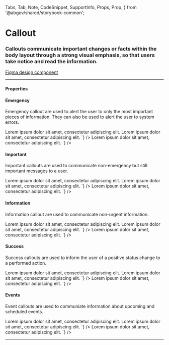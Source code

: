   Tabs,
  Tab,
  Note,
  CodeSnippet,
  SupportInfo,
  Props,
  Prop,
} from '@abgov/shared/storybook-common';

<Meta title="Components/Callout" />

# Callout

### Callouts communicate important changes or facts within the body layout through a strong visual emphasis, so that users take notice and read the information.

[Figma design component](https://www.figma.com/file/3pb2IK8s2QUqWieH79KdN7/Components---DIO-DS?node-id=434%3A14140)

---

#### Properties

<Props>
  <Prop
    name="type"
    type="Information | important | emergency | success | event"
    required="true"
    defaultValue="Information"
    description="Define the context and colour of the callout"
  />
  <Prop name="heading" type="string" description="Callout heading text" />
</Props>

#### Emergency

Emergency callout are used to alert the user to only the most important pieces of information.
They can also be used to alert the user to system errors.

<Story name="Emergency">
  <GoACallout type="emergency" heading="Emergency callout">
    Lorem ipsum dolor sit amet, consectetur adipiscing elit.
  </GoACallout>
</Story>

<Tabs>
  <Tab label="Web Component" hidden={true}>
    <CodeSnippet
      lang="html"
      code={`
      <goa-callout type="emergency" heading="Emergency callout">
        Lorem ipsum dolor sit amet, consectetur adipiscing elit.
      </goa-callout>
    `}
    />
  </Tab>
  <Tab label="Angular">
    <CodeSnippet
      lang="html"
      code={`
      <goa-callout type="emergency" heading="Emergency callout">
        Lorem ipsum dolor sit amet, consectetur adipiscing elit.
      </goa-callout>
    `}
    />
  </Tab>
  <Tab label="React">
    <CodeSnippet
      lang="jsx"
      code={`
      <GoACallout type="emergency" heading="Emergency callout">
        Lorem ipsum dolor sit amet, consectetur adipiscing elit.
      </GoACallout>
    `}
    />
  </Tab>
</Tabs>

#### Important

Important callouts are used to communicate non-emergency but still important messages to a user.

<Story name="Important">
  <GoACallout type="important" heading="Important callout">
    Lorem ipsum dolor sit amet, consectetur adipiscing elit.
  </GoACallout>
</Story>

<Tabs>
  <Tab label="Web Component" hidden={true}>
    <CodeSnippet
      lang="html"
      code={`
      <goa-callout type="important" heading="Important callout">
        Lorem ipsum dolor sit amet, consectetur adipiscing elit.
      </goa-callout>
    `}
    />
  </Tab>
  <Tab label="Angular">
    <CodeSnippet
      lang="html"
      code={`
      <goa-callout type="important" heading="Important callout">
        Lorem ipsum dolor sit amet, consectetur adipiscing elit.
      </goa-callout>
    `}
    />
  </Tab>
  <Tab label="React">
    <CodeSnippet
      lang="jsx"
      code={`
      <GoACallout type="important" heading="Important callout">
        Lorem ipsum dolor sit amet, consectetur adipiscing elit.
      </GoACallout>
    `}
    />
  </Tab>
</Tabs>

#### Information

Information callout are used to communicate non-urgent information.

<Story name="Information">
  <GoACallout type="information" heading="Information callout">
    Lorem ipsum dolor sit amet, consectetur adipiscing elit.
  </GoACallout>
</Story>

<Tabs>
  <Tab label="Web Component" hidden={true}>
    <CodeSnippet
      lang="html"
      code={`
      <goa-callout type="information" heading="Information callout">
        Lorem ipsum dolor sit amet, consectetur adipiscing elit.
      </goa-callout>
    `}
    />
  </Tab>
  <Tab label="Angular">
    <CodeSnippet
      lang="html"
      code={`
      <goa-callout type="information" heading="Information callout">
        Lorem ipsum dolor sit amet, consectetur adipiscing elit.
      </goa-callout>
    `}
    />
  </Tab>
  <Tab label="React">
    <CodeSnippet
      lang="jsx"
      code={`
      <GoACallout type="information" heading="Information callout">
        Lorem ipsum dolor sit amet, consectetur adipiscing elit.
      </GoACallout>
    `}
    />
  </Tab>
</Tabs>

#### Success

Success callouts are used to inform the user of a positive status change to a performed action.

<Story name="Success">
  <GoACallout type="success" heading="Success callout">
    Lorem ipsum dolor sit amet, consectetur adipiscing elit.
  </GoACallout>
</Story>

<Tabs>
  <Tab label="Web Component" hidden={true}>
    <CodeSnippet
      lang="html"
      code={`
      <goa-callout type="success" heading="Success callout">
        Lorem ipsum dolor sit amet, consectetur adipiscing elit.
      </goa-callout>
    `}
    />
  </Tab>
  <Tab label="Angular">
    <CodeSnippet
      lang="html"
      code={`
      <goa-callout type="success" heading="Success callout">
        Lorem ipsum dolor sit amet, consectetur adipiscing elit.
      </goa-callout>
    `}
    />
  </Tab>
  <Tab label="React">
    <CodeSnippet
      lang="jsx"
      code={`
      <GoACallout type="success" heading="Success callout">
        Lorem ipsum dolor sit amet, consectetur adipiscing elit.
      </GoACallout>
    `}
    />
  </Tab>
</Tabs>

#### Events

Event callouts are used to communiate information about upcoming and scheduled events.

<Story name="Events">
  <GoACallout type="event" heading="Event callout">
    Lorem ipsum dolor sit amet, consectetur adipiscing elit.
  </GoACallout>
</Story>

<Tabs>
  <Tab label="Web Component" hidden={true}>
    <CodeSnippet
      lang="html"
      code={`
      <goa-callout type="event" heading="Event callout">
        Lorem ipsum dolor sit amet, consectetur adipiscing elit.
      </goa-callout>
    `}
    />
  </Tab>
  <Tab label="Angular">
    <CodeSnippet
      lang="html"
      code={`
      <goa-callout type="event" heading="Event callout">
        Lorem ipsum dolor sit amet, consectetur adipiscing elit.
      </goa-callout>
    `}
    />
  </Tab>
  <Tab label="React">
    <CodeSnippet
      lang="jsx"
      code={`
      <GoACallout type="event" heading="Event callout">
        Lorem ipsum dolor sit amet, consectetur adipiscing elit.
      </GoACallout>
    `}
    />
  </Tab>
</Tabs>

---

<SupportInfo />
